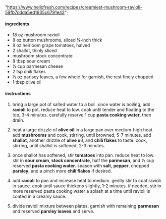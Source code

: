   "https://www.hellofresh.com/recipes/creamiest-mushroom-ravioli-59fb7cdda5ed1935c6791e42";

#### ingredients

- 18 oz mushroom ravioli
- 8 oz button mushrooms, sliced ¼-inch thick
- 8 oz heirloom grape tomatoes, halved
- 2 shallot, thinly sliced
- mushroom stock concentrate
- 8 tbsp sour cream
- ½ cup parmesan cheese
- 2 tsp chili flakes
- ½ oz parlsey leaves, a few whole for garnish, the rest finely chopped
- 1 tbsp olive oil

#### instructions

1. bring a large pot of salted water to a boil. once water is boiling, add **ravioli** to pot. reduce heat to low. cook until tender and floating to the top, 3-4 minutes. carefully reserve 1 cup **pasta cooking water**, then drain.

2. heat a large drizzle of **olive oil** in a large pan over medium-high heat. add **mushrooms** and cook, stirring, until browned, 5-7 minutes. add **shallot**, another drizzle of **olive oil**, and **chili flakes** to taste. cook, stirring, until shallot is softened, 2-3 minutes.

3. once shallot has softened, stir **tomatoes** into pan. reduce heat to low. stir in **sour cream**, **stock concentrate**, half the **parmesan**, and ⅓ cup reserved **pasta cooking water**. season with **salt**, **pepper**, chopped **parsley**, and a pinch more **chili flakes** if desired.

4. add **ravioli** to pan and increase heat to medium. gently stir to coat ravioli in sauce. cook until sauce thickens slightly, 1-2 minutes. if needed, stir in more reserved pasta cooking water a splash at a time until ravioli is coated in a creamy sauce.

5. divide ravioli mixture between plates. garnish with remaining **parmesan** and reserved **parsley leaves** and serve.
